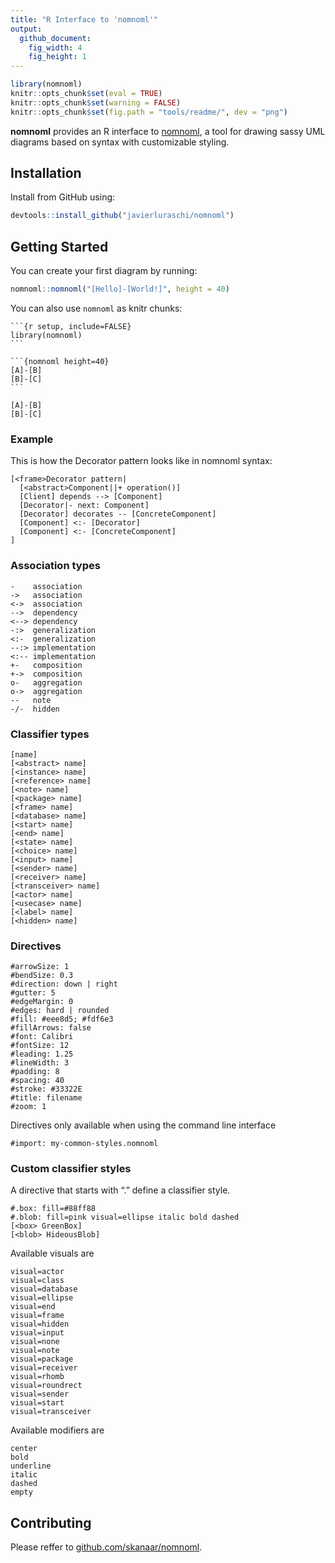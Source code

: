 ```yaml
---
title: "R Interface to 'nomnoml'"
output:
  github_document:
    fig_width: 4
    fig_height: 1
---
```


```r
library(nomnoml)
knitr::opts_chunk$set(eval = TRUE)
knitr::opts_chunk$set(warning = FALSE)
knitr::opts_chunk$set(fig.path = "tools/readme/", dev = "png")
```

**nomnoml** provides an R interface to [nomnoml](http://www.nomnoml.com/), a tool for drawing sassy UML diagrams based on syntax with customizable styling.

## Installation

Install from GitHub using:

```r
devtools::install_github("javierluraschi/nomnoml")
```

## Getting Started

You can create your first diagram by running:

```r
nomnoml::nomnoml("[Hello]-[World!]", height = 40)
```

You can also use `nomnoml` as knitr chunks:

<pre><code>&#96``{r setup, include=FALSE}
library(nomnoml)
&#96``</code></pre>

<pre><code>&#96``{nomnoml height=40}
[A]-[B]
[B]-[C]
&#96``</code></pre>

```nomnoml
[A]-[B]
[B]-[C]
```

### Example

This is how the Decorator pattern looks like in nomnoml syntax:

```nomnoml
[<frame>Decorator pattern|
  [<abstract>Component||+ operation()]
  [Client] depends --> [Component]
  [Decorator|- next: Component]
  [Decorator] decorates -- [ConcreteComponent]
  [Component] <:- [Decorator]
  [Component] <:- [ConcreteComponent]
]
```

### Association types

    -    association
    ->   association
    <->  association
    -->  dependency
    <--> dependency
    -:>  generalization
    <:-  generalization
    --:> implementation
    <:-- implementation
    +-   composition
    +->  composition
    o-   aggregation
    o->  aggregation
    --   note
    -/-  hidden

### Classifier types

    [name]
    [<abstract> name]
    [<instance> name]
    [<reference> name]
    [<note> name]
    [<package> name]
    [<frame> name]
    [<database> name]
    [<start> name]
    [<end> name]
    [<state> name]
    [<choice> name]
    [<input> name]
    [<sender> name]
    [<receiver> name]
    [<transceiver> name]
    [<actor> name]
    [<usecase> name]
    [<label> name]
    [<hidden> name]

### Directives

    #arrowSize: 1
    #bendSize: 0.3
    #direction: down | right
    #gutter: 5
    #edgeMargin: 0
    #edges: hard | rounded
    #fill: #eee8d5; #fdf6e3
    #fillArrows: false
    #font: Calibri
    #fontSize: 12
    #leading: 1.25
    #lineWidth: 3
    #padding: 8
    #spacing: 40
    #stroke: #33322E
    #title: filename
    #zoom: 1

Directives only available when using the command line interface

    #import: my-common-styles.nomnoml

### Custom classifier styles

A directive that starts with "." define a classifier style.

    #.box: fill=#88ff88
    #.blob: fill=pink visual=ellipse italic bold dashed
    [<box> GreenBox]
    [<blob> HideousBlob]

Available visuals are

    visual=actor
    visual=class
    visual=database
    visual=ellipse
    visual=end
    visual=frame
    visual=hidden
    visual=input
    visual=none
    visual=note
    visual=package
    visual=receiver
    visual=rhomb
    visual=roundrect
    visual=sender
    visual=start
    visual=transceiver

Available modifiers are

    center
    bold
    underline
    italic
    dashed
    empty

## Contributing

Please reffer to [github.com/skanaar/nomnoml](https://github.com/skanaar/nomnoml).